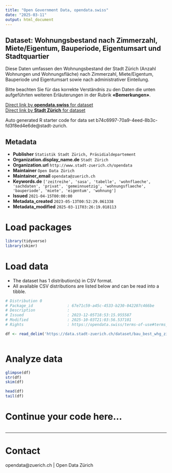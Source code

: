 ```yaml
---
title: "Open Government Data, opendata.swiss"
date: "2025-03-11"
output: html_document
---
```


## Dataset: Wohnungsbestand nach Zimmerzahl, Miete/Eigentum, Bauperiode, Eigentumsart und Stadtquartier


Diese Daten umfassen den Wohnungsbestand der Stadt Zürich (Anzahl Wohnungen und Wohnungsfläche) nach Zimmerzahl, Miete/Eigentum, Bauperiode und Eigentumsart sowie nach administrativer Einteilung.

Bitte beachten Sie für das korrekte Verständnis zu den Daten die unten aufgeführten weiteren Erläuterungen in der Rubrik **«Bemerkungen»**.



[Direct link by **opendata.swiss** for dataset](https://opendata.swiss/de/dataset/wohnungsbestand-nach-zimmerzahl-miete-eigentum-bauperiode-eigentumsart-und-stadtquartier-s-2008)<br>
[Direct link by **Stadt Zürich** for dataset](https://data.stadt-zuerich.ch/dataset/bau_best_whg_zizahl_wfl_bauperi_ea_quartier_jahr_od5831)

Auto generated R starter code for data set b74c6997-70a9-4eed-8b3c-fd3f8ed4e6de@stadt-zurich.

## Metadata

- **Publisher** `Statistik Stadt Zürich, Präsidialdepartement`
- **Organization.display_name.de** `Stadt Zürich`
- **Organization.url** `http://www.stadt-zuerich.ch/opendata`
- **Maintainer** `Open Data Zürich`
- **Maintainer_email** `opendata@zuerich.ch`
- **Keywords.de** `['zeitreihe', 'sasa', 'tabelle', 'wohnflaeche', 'sachdaten', 'privat', 'gemeinnuetzig', 'wohnungsflaeche', 'bauperiode', 'miete', 'eigentum', 'wohnung']`
- **Issued** `2021-04-15T00:00:00`
- **Metadata_created** `2023-05-13T00:52:29.061338`
- **Metadata_modified** `2025-03-11T03:26:19.018113`


# Load packages

```r

library(tidyverse)
library(skimr)

```

# Load data

-   The dataset has 1 distribution(s) in CSV format.
-   All available CSV distributions are listed below and can be read into a tibble.

```r

# Distribution 0
# Package_id               : 67e71c59-a45c-4533-b230-042207c466be
# Description              : 
# Issued                   : 2023-12-05T18:53:15.955587
# Modified                 : 2025-10-03T21:03:56.537101
# Rights                   : https://opendata.swiss/terms-of-use#terms_open

df <- read_delim('https://data.stadt-zuerich.ch/dataset/bau_best_whg_zizahl_wfl_bauperi_ea_quartier_jahr_od5831/download/BAU583OD5831.csv')



```

# Analyze data

```r

glimpse(df)
str(df)
skim(df)

head(df)
tail(df)

```

# Continue your code here...

```r

```

------------------------------------------------------------------------

# Contact

opendata@zuerich.ch | Open Data Zürich
